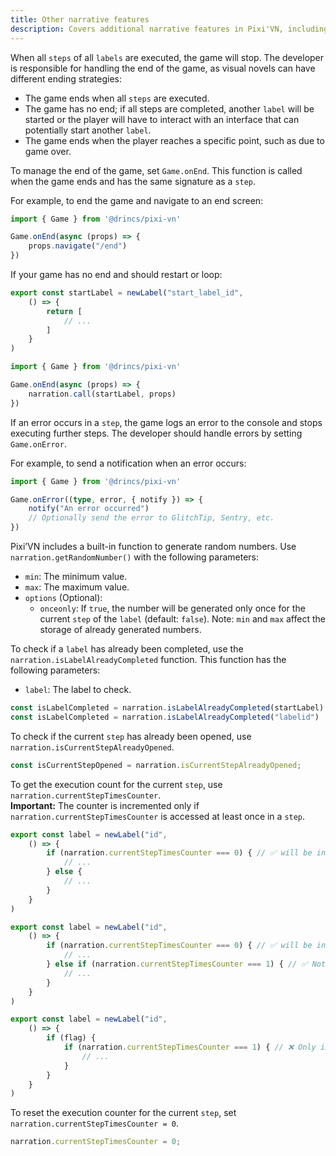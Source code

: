 ```yaml
---
title: Other narrative features
description: Covers additional narrative features in Pixi'VN, including end-of-game handling, error management, and random number generation.
---
```


<Accordions>

<Accordion title="Managing the end of the game" id="managing-the-end-of-the-game">

When all `steps` of all `labels` are executed, the game will stop. The developer is responsible for handling the end of the game, as visual novels can have different ending strategies:

* The game ends when all `steps` are executed.
* The game has no end; if all steps are completed, another `label` will be started or the player will have to interact with an interface that can potentially start another `label`.
* The game ends when the player reaches a specific point, such as due to game over.

To manage the end of the game, set `Game.onEnd`. This function is called when the game ends and has the same signature as a `step`.

For example, to end the game and navigate to an end screen:

```ts title="main.ts"
import { Game } from '@drincs/pixi-vn'

Game.onEnd(async (props) => {
    props.navigate("/end")
})
```

If your game has no end and should restart or loop:

```ts title="labels/startLabel.ts"
export const startLabel = newLabel("start_label_id",
    () => {
        return [
            // ...
        ]
    }
)
```

```ts title="main.ts"
import { Game } from '@drincs/pixi-vn'

Game.onEnd(async (props) => {
    narration.call(startLabel, props)
})
```

</Accordion>

<Accordion title="Handling step errors" id="handling-step-errors">

If an error occurs in a `step`, the game logs an error to the console and stops executing further steps. The developer should handle errors by setting `Game.onError`.

For example, to send a notification when an error occurs:

```ts title="main.ts"
import { Game } from '@drincs/pixi-vn'

Game.onError((type, error, { notify }) => {
    notify("An error occurred")
    // Optionally send the error to GlitchTip, Sentry, etc.
})
```

</Accordion>

<Accordion title="Random number generation" id="random-number-generation">

Pixi’VN includes a built-in function to generate random numbers. Use `narration.getRandomNumber()` with the following parameters:

* `min`: The minimum value.
* `max`: The maximum value.
* `options` (Optional):
  * `onceonly`: If `true`, the number will be generated only once for the current `step` of the `label` (default: `false`). Note: `min` and `max` affect the storage of already generated numbers.

</Accordion>

<Accordion title="Check if the label has already been completed" id="check-if-the-label-has-already-been-completed">

To check if a `label` has already been completed, use the `narration.isLabelAlreadyCompleted` function.
This function has the following parameters:

* `label`: The <DynamicLink href="/start/labels">label</DynamicLink> to check.

```typescript
const isLabelCompleted = narration.isLabelAlreadyCompleted(startLabel)
const isLabelCompleted = narration.isLabelAlreadyCompleted("labelid")
```

</Accordion>

<Accordion title="Check if current step has already been opened" id="check-if-current-step-is-already-been-opened">

To check if the current `step` has already been opened, use `narration.isCurrentStepAlreadyOpened`.

```typescript
const isCurrentStepOpened = narration.isCurrentStepAlreadyOpened;
```

</Accordion>

<Accordion title="Counter of execution times of the current step" id="counter-of-execution-times-of-the-current-step">

To get the execution count for the current `step`, use `narration.currentStepTimesCounter`.  
**Important:** The counter is incremented only if `narration.currentStepTimesCounter` is accessed at least once in a `step`.

```ts title="labels/startLabel.ts"
export const label = newLabel("id",
    () => {
        if (narration.currentStepTimesCounter === 0) { // ✅ will be incremented
            // ...
        } else {
            // ...
        }
    }
)
```

```ts title="labels/startLabel.ts"
export const label = newLabel("id",
    () => {
        if (narration.currentStepTimesCounter === 0) { // ✅ will be incremented
            // ...
        } else if (narration.currentStepTimesCounter === 1) { // ✅ Not incremented again in this step
            // ...
        }
    }
)
```

```ts title="labels/startLabel.ts"
export const label = newLabel("id",
    () => {
        if (flag) {
            if (narration.currentStepTimesCounter === 1) { // ❌ Only incremented if "flag" is true
                // ...
            }
        }
    }
)
```

To reset the execution counter for the current `step`, set `narration.currentStepTimesCounter = 0`.

```typescript
narration.currentStepTimesCounter = 0;
```

</Accordion>

</Accordions>

